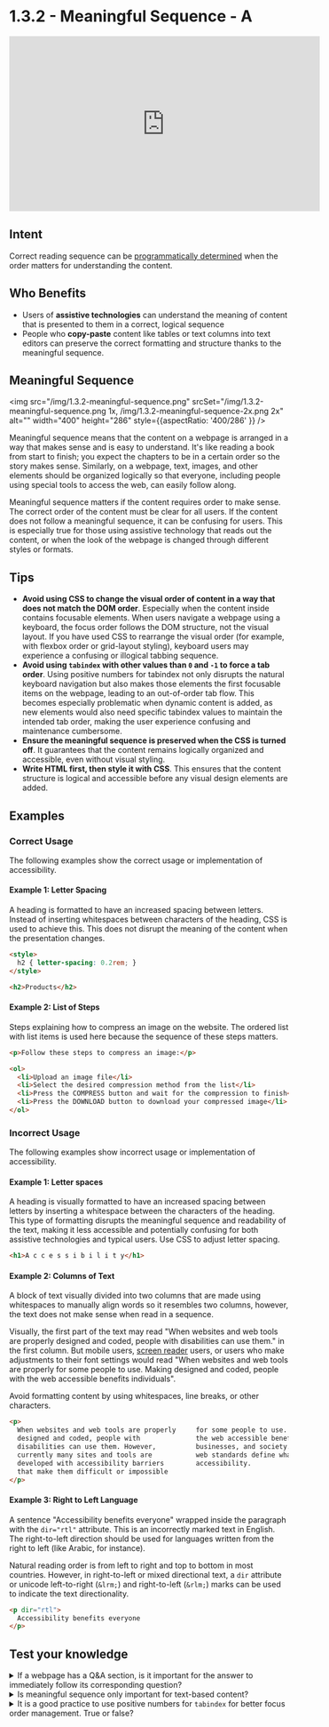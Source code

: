 # 1.3.2 - Meaningful Sequence - A

<iframe width="560" height="315" src="https://www.youtube.com/embed/RWSKQPlckrk" title="1.3.2 - Meaningful Sequence - WCAG Documents" frameBorder="0" allow="accelerometer; autoplay; clipboard-write; encrypted-media; gyroscope; picture-in-picture" allowFullScreen></iframe>

## Intent

Correct reading sequence can be [programmatically determined](/docs/wcag-documents/glossary-of-terms#programmatically-determined) when the order matters for understanding the content.

## Who Benefits

- Users of **assistive technologies** can understand the meaning of content that is presented to them in a correct, logical sequence
- People who **copy-paste** content like tables or text columns into text editors can preserve the correct formatting and structure thanks to the meaningful sequence.

## Meaningful Sequence

<img src="/img/1.3.2-meaningful-sequence.png" srcSet="/img/1.3.2-meaningful-sequence.png 1x, /img/1.3.2-meaningful-sequence-2x.png 2x" alt="" width="400" height="286" style={{aspectRatio: '400/286' }} />

Meaningful sequence means that the content on a webpage is arranged in a way that makes sense and is easy to understand. It's like reading a book from start to finish; you expect the chapters to be in a certain order so the story makes sense. Similarly, on a webpage, text, images, and other elements should be organized logically so that everyone, including people using special tools to access the web, can easily follow along.

Meaningful sequence matters if the content requires order to make sense. The correct order of the content must be clear for all users. If the content does not follow a meaningful sequence, it can be confusing for users. This is especially true for those using assistive technology that reads out the content, or when the look of the webpage is changed through different styles or formats.

## Tips

- **Avoid using CSS to change the visual order of content in a way that does not match the DOM order**. Especially when the content inside contains focusable elements. When users navigate a webpage using a keyboard, the focus order follows the DOM structure, not the visual layout. If you have used CSS to rearrange the visual order (for example, with flexbox order or grid-layout styling), keyboard users may experience a confusing or illogical tabbing sequence.
- **Avoid using `tabindex` with other values than `0` and `-1` to force a tab order**. Using positive numbers for tabindex not only disrupts the natural keyboard navigation but also makes those elements the first focusable items on the webpage, leading to an out-of-order tab flow. This becomes especially problematic when dynamic content is added, as new elements would also need specific tabindex values to maintain the intended tab order, making the user experience confusing and maintenance cumbersome.
- **Ensure the meaningful sequence is preserved when the CSS is turned off**. It guarantees that the content remains logically organized and accessible, even without visual styling.
- **Write HTML first, then style it with CSS**. This ensures that the content structure is logical and accessible before any visual design elements are added.

## Examples

### Correct Usage

The following examples show the correct usage or implementation of accessibility.

#### Example 1: Letter Spacing

A heading is formatted to have an increased spacing between letters. Instead of inserting whitespaces between characters of the heading, CSS is used to achieve this. This does not disrupt the meaning of the content when the presentation changes.

```html title="Letter spacing styling"
<style>
  h2 { letter-spacing: 0.2rem; }
</style>

<h2>Products</h2>
```

#### Example 2: List of Steps

Steps explaining how to compress an image on the website. The ordered list with list items is used here because the sequence of these steps matters.

```html title="Ordered list of steps"
<p>Follow these steps to compress an image:</p>

<ol>
  <li>Upload an image file</li>
  <li>Select the desired compression method from the list</li>
  <li>Press the COMPRESS button and wait for the compression to finish</li>
  <li>Press the DOWNLOAD button to download your compressed image</li>
</ol>
```

### Incorrect Usage

The following examples show incorrect usage or implementation of accessibility.

#### Example 1: Letter spaces

A heading is visually formatted to have an increased spacing between letters by inserting a whitespace between the characters of the heading. This type of formatting disrupts the meaningful sequence and readability of the text, making it less accessible and potentially confusing for both assistive technologies and typical users. Use CSS to adjust letter spacing.

```html title="Fake letter spacing"
<h1>A c c e s s i b i l i t y</h1>
```

#### Example 2: Columns of Text

A block of text visually divided into two columns that are made using whitespaces to manually align words so it resembles two columns, however, the text does not make sense when read in a sequence.

Visually, the first part of the text may read "When websites and web tools are properly designed and coded, people with disabilities can use them." in the first column. But mobile users, <a href="/docs/wcag-documents/glossary-of-terms#screen-reader">screen reader</a> users, or users who make adjustments to their font settings would read "When websites and web tools are properly for some people to use. Making designed and coded, people with the web accessible benefits individuals".

Avoid formatting content by using whitespaces, line breaks, or other characters.

```html title="Fake columns"
<p>
  When websites and web tools are properly     for some people to use. Making
  designed and coded, people with              the web accessible benefits individuals,
  disabilities can use them. However,          businesses, and society. International
  currently many sites and tools are           web standards define what is needed for
  developed with accessibility barriers        accessibility.
  that make them difficult or impossible
</p>
```

#### Example 3: Right to Left Language

A sentence "Accessibility benefits everyone" wrapped inside the paragraph with the `dir="rtl"` attribute. This is an incorrectly marked text in English. The right-to-left direction should be used for languages written from the right to left (like Arabic, for instance).

Natural reading order is from left to right and top to bottom in most countries. However, in right-to-left or mixed directional text, a `dir` attribute or unicode left-to-right (`&lrm;`) and right-to-left (`&rlm;`) marks can be used to indicate the text directionality.

```html title="Right to left with dir attribute"
<p dir="rtl">
  Accessibility benefits everyone
</p>
```

## Test your knowledge

<details>
	<summary>
    <span>If a webpage has a Q&A section, is it important for the answer to immediately follow its corresponding question?</span>
  </summary>
	Yes, having the answer follow the question directly ensures that the information is presented in a meaningful and logical sequence.
</details>

<details>
	<summary>
    <span>Is meaningful sequence only important for text-based content?</span>
  </summary>
	No, the meaningful sequence is important for all types of content, including images, videos, and interactive elements, to ensure a coherent and accessible user experience.
</details>

<details>
	<summary>
    <span>It is a good practice to use positive numbers for <code>tabindex</code> for better focus order management. True or false?</span>
  </summary>
	False, using positive numbers for <code>tabindex</code> disrupts the natural keyboard navigation and makes those elements the first focusable items on the webpage, leading to an out-of-order tab flow.
</details>
